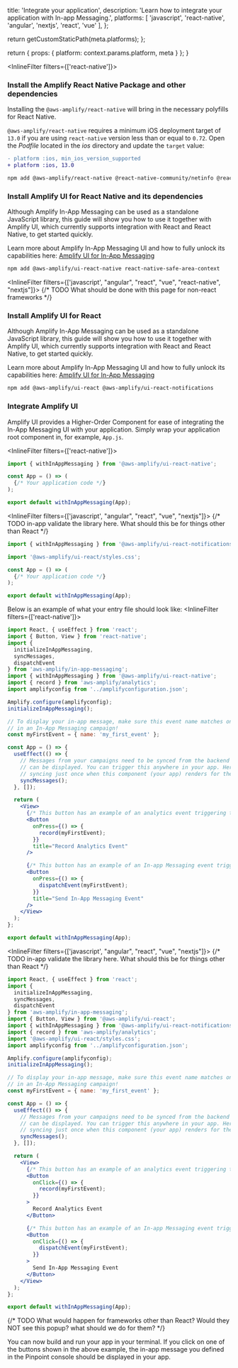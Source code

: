 
  title: 'Integrate your application',
  description: 'Learn how to integrate your application with In-app Messaging.',
  platforms: [
    'javascript',
    'react-native',
    'angular',
    'nextjs',
    'react',
    'vue'
  ],
};

  return getCustomStaticPath(meta.platforms);
};

  return {
    props: {
      platform: context.params.platform,
      meta
    }
  };
}

<InlineFilter filters={['react-native']}>
### Install the Amplify React Native Package and other dependencies
Installing the `@aws-amplify/react-native` will bring in the necessary polyfills for React Native. 

<Accordion title="Instructions for React Native version 0.72 and below">

`@aws-amplify/react-native` requires a minimum iOS deployment target of `13.0` if you are using `react-native` version less than or equal to `0.72`. Open the _Podfile_ located in the _ios_ directory and update the `target` value:

```diff showLineNumbers={false}
- platform :ios, min_ios_version_supported
+ platform :ios, 13.0
```

</Accordion>

```bash title="Terminal" showLineNumbers={false}
npm add @aws-amplify/react-native @react-native-community/netinfo @react-native-async-storage/async-storage
```

### Install Amplify UI for React Native and its dependencies

Although Amplify In-App Messaging can be used as a standalone JavaScript library, this guide will show you how to use it together with Amplify UI, which currently supports integration with React and React Native, to get started quickly.

<Callout>

Learn more about Amplify In-App Messaging UI and how to fully unlock its capabilities here: [Amplify UI for In-App Messaging](https://ui.docs.amplify.aws/react-native/connected-components/in-app-messaging)
  
</Callout>

```bash title="Terminal" showLineNumbers={false}
npm add @aws-amplify/ui-react-native react-native-safe-area-context
```
</InlineFilter>

<InlineFilter filters={['javascript', "angular", "react", "vue", "react-native", "nextjs"]}>
{/* TODO What should be done with this page for non-react frameworks */}

### Install Amplify UI for React

Although Amplify In-App Messaging can be used as a standalone JavaScript library, this guide will show you how to use it together with Amplify UI, which currently supports integration with React and React Native, to get started quickly.

<Callout>

Learn more about Amplify In-App Messaging UI and how to fully unlock its capabilities here: [Amplify UI for In-App Messaging](https://ui.docs.amplify.aws/react/connected-components/in-app-messaging)

</Callout>

```bash title="Terminal" showLineNumbers={false}
npm add @aws-amplify/ui-react @aws-amplify/ui-react-notifications
```
</InlineFilter>

### Integrate Amplify UI

Amplify UI provides a Higher-Order Component for ease of integrating the In-App Messaging UI with your application. Simply wrap your application root component in, for example, `App.js`.

<InlineFilter filters={['react-native']}>
```js
import { withInAppMessaging } from '@aws-amplify/ui-react-native';

const App = () => (
  {/* Your application code */}
);

export default withInAppMessaging(App);
```
</InlineFilter>

<InlineFilter filters={['javascript', "angular", "react", "vue", "nextjs"]}>
{/* TODO in-app validate the library here. What should this be for things other than React */}

```js title="src/App.js"
import { withInAppMessaging } from '@aws-amplify/ui-react-notifications';

import '@aws-amplify/ui-react/styles.css';

const App = () => (
  {/* Your application code */}
);

export default withInAppMessaging(App);
```
</InlineFilter>

Below is an example of what your entry file should look like:
<InlineFilter filters={['react-native']}>
```jsx title="src/index.js"
import React, { useEffect } from 'react';
import { Button, View } from 'react-native';
import {
  initializeInAppMessaging,
  syncMessages,
  dispatchEvent
} from 'aws-amplify/in-app-messaging';
import { withInAppMessaging } from '@aws-amplify/ui-react-native';
import { record } from 'aws-amplify/analytics';
import amplifyconfig from '../amplifyconfiguration.json';

Amplify.configure(amplifyconfig);
initializeInAppMessaging();

// To display your in-app message, make sure this event name matches one you created
// in an In-App Messaging campaign!
const myFirstEvent = { name: 'my_first_event' };

const App = () => {
  useEffect(() => {
    // Messages from your campaigns need to be synced from the backend before they
    // can be displayed. You can trigger this anywhere in your app. Here you are
    // syncing just once when this component (your app) renders for the first time.
    syncMessages();
  }, []);

  return (
    <View>
      {/* This button has an example of an analytics event triggering the in-app message. */}
      <Button
        onPress={() => {
          record(myFirstEvent);
        }}
        title="Record Analytics Event"
      />

      {/* This button has an example of an In-app Messaging event triggering the in-app message.*/}
      <Button
        onPress={() => {
          dispatchEvent(myFirstEvent);
        }}
        title="Send In-App Messaging Event"
      />
    </View>
  );
};

export default withInAppMessaging(App);
```

</InlineFilter>

<InlineFilter filters={['javascript', "angular", "react", "vue", "nextjs"]}>
{/* TODO in-app validate the library here. What should this be for things other than React */}

```jsx title="src/index.js"
import React, { useEffect } from 'react';
import {
  initializeInAppMessaging,
  syncMessages,
  dispatchEvent
} from 'aws-amplify/in-app-messaging';
import { Button, View } from '@aws-amplify/ui-react';
import { withInAppMessaging } from '@aws-amplify/ui-react-notifications';
import { record } from 'aws-amplify/analytics';
import '@aws-amplify/ui-react/styles.css';
import amplifyconfig from '../amplifyconfiguration.json';

Amplify.configure(amplifyconfig);
initializeInAppMessaging();

// To display your in-app message, make sure this event name matches one you created
// in an In-App Messaging campaign!
const myFirstEvent = { name: 'my_first_event' };

const App = () => {
  useEffect(() => {
    // Messages from your campaigns need to be synced from the backend before they
    // can be displayed. You can trigger this anywhere in your app. Here you are
    // syncing just once when this component (your app) renders for the first time.
    syncMessages();
  }, []);

  return (
    <View>
      {/* This button has an example of an analytics event triggering the in-app message. */}
      <Button
        onClick={() => {
          record(myFirstEvent);
        }}
      >
        Record Analytics Event
      </Button>

      {/* This button has an example of an In-app Messaging event triggering the in-app message.*/}
      <Button
        onClick={() => {
          dispatchEvent(myFirstEvent);
        }}
      >
        Send In-App Messaging Event
      </Button>
    </View>
  );
};

export default withInAppMessaging(App);
```
</InlineFilter>

{/* TODO What would happen for frameworks other than React? Would they NOT see this popup? what should we do for them? */}

You can now build and run your app in your terminal. If you click on one of the buttons shown in the above example, the in-app message you defined in the Pinpoint console should be displayed in your app.

